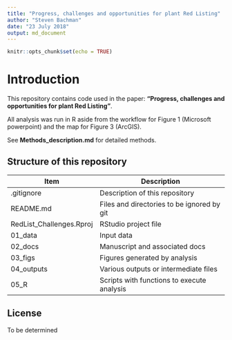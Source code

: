```yaml
---
title: "Progress, challenges and opportunities for plant Red Listing"
author: "Steven Bachman"
date: "23 July 2018"
output: md_document
---
```


```r
knitr::opts_chunk$set(echo = TRUE)
```

# Introduction

This repository contains code used in the paper: **"Progress, challenges and opportunities for plant Red Listing"**.  

All analysis was run in R aside from the workflow for Figure 1 (Microsoft powerpoint) and the map for Figure 3 (ArcGIS).

See **Methods_description.md** for detailed methods. 

## Structure of this repository

| Item          | Description           |
| ------------- |-------------|
| .gitignore     | Description of this repository | 
| README.md    | Files and directories to be ignored by git | 
| RedList_Challenges.Rproj    | RStudio project file     | 
| 01_data | Input data     | 
| 02_docs | Manuscript and associated docs     | 
| 03_figs | Figures generated by analysis     | 
| 04_outputs | Various outputs or intermediate  files     | 
| 05_R | Scripts with functions to execute analysis   | 

## License
To be determined

